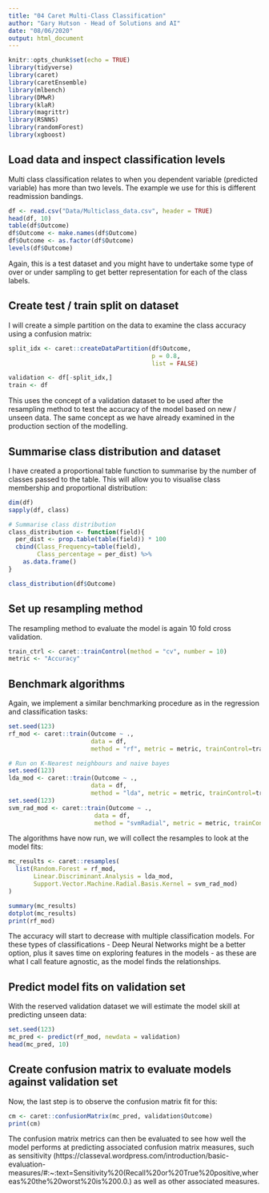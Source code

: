 ```yaml
---
title: "04 Caret Multi-Class Classification"
author: "Gary Hutson - Head of Solutions and AI"
date: "08/06/2020"
output: html_document
---
```


```r
knitr::opts_chunk$set(echo = TRUE)
library(tidyverse)
library(caret)
library(caretEnsemble)
library(mlbench)
library(DMwR)
library(klaR)
library(magrittr)
library(RSNNS)
library(randomForest)
library(xgboost)
```

## Load data and inspect classification levels

Multi class classification relates to when you dependent variable (predicted variable) has more than two levels. The example we use for this is different readmission bandings. 

```r
df <- read.csv("Data/Multiclass_data.csv", header = TRUE)
head(df, 10)
table(df$Outcome)
df$Outcome <- make.names(df$Outcome)
df$Outcome <- as.factor(df$Outcome)
levels(df$Outcome)

```

Again, this is a test dataset and you might have to undertake some type of over or under sampling to get better representation for each of the class labels. 

## Create test / train split on dataset

I will create a simple partition on the data to examine the class accuracy using a confusion matrix:

```r
split_idx <- caret::createDataPartition(df$Outcome, 
                                        p = 0.8,
                                        list = FALSE)

validation <- df[-split_idx,]
train <- df

```

This uses the concept of a validation dataset to be used after the resampling method to test the accuracy of the model based on new / unseen data. The same concept as we have already examined in the production section of the modelling. 

## Summarise class distribution and dataset

I have created a proportional table function to summarise by the number of classes passed to the table. This will allow you to visualise class membership and proportional distribution:

```r
dim(df)
sapply(df, class)

# Summarise class distribution
class_distribution <- function(field){
  per_dist <- prop.table(table(field)) * 100
  cbind(Class_Frequency=table(field), 
        Class_percentage = per_dist) %>% 
    as.data.frame()
}

class_distribution(df$Outcome)

```

## Set up resampling method

The resampling method to evaluate the model is again 10 fold cross validation. 
```r
train_ctrl <- caret::trainControl(method = "cv", number = 10)
metric <- "Accuracy"

```

## Benchmark algorithms
Again, we implement a similar benchmarking procedure as in the regression and classification tasks:

```r
set.seed(123)
rf_mod <- caret::train(Outcome ~ ., 
                       data = df, 
                       method = "rf", metric = metric, trainControl=train_ctrl)

# Run on K-Nearest neighbours and naive bayes
set.seed(123)
lda_mod <- caret::train(Outcome ~ ., 
                       data = df, 
                       method = "lda", metric = metric, trainControl=train_ctrl)
set.seed(123)
svm_rad_mod <- caret::train(Outcome ~ ., 
                        data = df, 
                        method = "svmRadial", metric = metric, trainControl=train_ctrl)

```

The algorithms have now run, we will collect the resamples to look at the model fits:

```r
mc_results <- caret::resamples(
  list(Random.Forest = rf_mod,
       Linear.Discriminant.Analysis = lda_mod,
       Support.Vector.Machine.Radial.Basis.Kernel = svm_rad_mod)
)

summary(mc_results)
dotplot(mc_results)
print(rf_mod)
```

The accuracy will start to decrease with multiple classification models. For these types of classifications - Deep Neural Networks might be a better option, plus it saves time on exploring features in the models - as these are what I call feature agnostic, as the model finds the relationships. 

## Predict model fits on validation set
With the reserved validation dataset we will estimate the model skill at predicting unseen data:

```r
set.seed(123)
mc_pred <- predict(rf_mod, newdata = validation)
head(mc_pred, 10)
```

## Create confusion matrix to evaluate models against validation set

Now, the last step is to observe the confusion matrix fit for this:
```r
cm <- caret::confusionMatrix(mc_pred, validation$Outcome)
print(cm)
```

The confusion matrix metrics can then be evaluated to see how well the model performs at predicting associated confusion matrix measures, such as sensitivity (https://classeval.wordpress.com/introduction/basic-evaluation-measures/#:~:text=Sensitivity%20(Recall%20or%20True%20positive,whereas%20the%20worst%20is%200.0.) as well as other associated measures.
